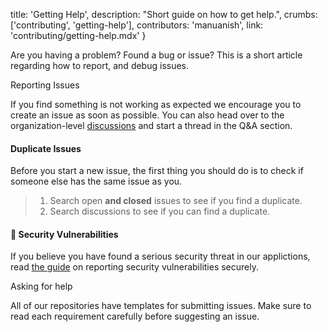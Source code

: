   title: 'Getting Help',
  description: "Short guide on how to get help.",
  crumbs: ['contributing', 'getting-help'],
  contributors: 'manuanish',
  link: 'contributing/getting-help.mdx'
}


Are you having a problem? Found a bug or issue? This is a short article regarding
how to report, and debug issues.

<Heading h3>Reporting Issues</Heading>

If you find something is not working as expected we encourage you to create an issue
as soon as possible. You can also head over to the organization-level [discussions](https://github.com/orgs/qedhere/discussions)
and start a thread in the Q&A section.

#### Duplicate Issues
Before you start a new issue, the first thing you should do is to check if someone else
has the same issue as you.

> 1. Search open **and closed** issues to see if you find a duplicate.
> 2. Search discussions to see if you can find a duplicate.


#### 🚨 Security Vulnerabilities
If you believe you have found a serious security threat in our applictions,
read [the guide](/docs/security/index) on reporting security vulnerabilities securely.

<Heading h3>Asking for help</Heading>

All of our repositories have templates for submitting issues. Make sure to read each
requirement carefully before suggesting an issue.

